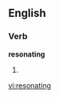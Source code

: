 
==English==

===Verb===
'''resonating'''

# {{present participle of|[[resonate]]}}

[[vi:resonating]]